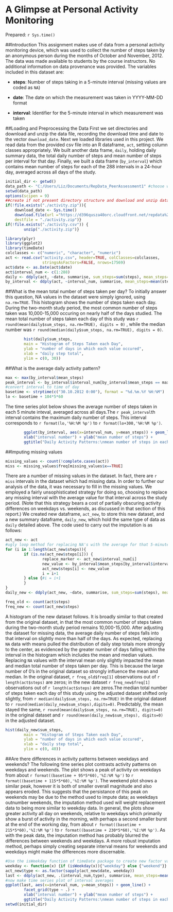 A Glimpse at Personal Activity Monitoring
========================================= 
Prepared: `r Sys.time()`

##Introduction
This assignment makes use of data from a personal activity monitoring device, which was used to collect the number of steps taken by an anonymous person during the months of October and November, 2012. The data was made available to students by the course instructors. No additional information on data provenance was provided. The variables included in this dataset are:

* **steps**: Number of steps taking in a 5-minute interval (missing
    values are coded as `NA`)

* **date**: The date on which the measurement was taken in YYYY-MM-DD
    format

* **interval**: Identifier for the 5-minute interval in which
    measurement was taken

##Loading and Preprocessing the Data
First we set directories and download and unzip the data file, recording the download time and date to the vector `download_date`. Next we loaded libraries used in this project. We read data from the provided csv file into an R dataframe, `act`, setting column classes appropriately. We built another data frame, `daily`, holding daily summary data, the total daily number of steps and mean number of steps per interval for that day. Finally, we built a data frame (`by_interval`) which contains mean number of steps for each of the 288 intervals in a 24-hour day, averaged across all days of the study.
```r
initial_dir <- getwd()
data_path <- "C:/Users/Liz/Documents/RepData_PeerAssessment1" #choose where you want the data 
setwd(data_path)
options(scipen = 9)
##create if not present directory structure and download and unzip data if not present
if(!file.exists("./activity.zip")){
    download_date <- Sys.time()
    download.file(url ="https://d396qusza40orc.cloudfront.net/repdata%2Fdata%2Factivity.zip",
    destfile = "./activity.zip")}
if(!file.exists("./activity.csv")) {
        unzip("./activity.zip")}

library(plyr)
library(ggplot2)
library(timeDate)
colclasses <- c("numeric", "character", "numeric")
act <- read.csv("activity.csv", header=TRUE, colClasses=colclasses,
                stringsAsFactors=FALSE, nrows=17569)
act$date <- as.Date(act$date)
act$interval_num <- c(1:288)
daily <- ddply(act, ~date, summarise, sum_steps=sum(steps), mean_steps=mean(steps))
by_interval <- ddply(act, ~interval_num, summarise, mean_steps=mean(steps, na.rm = TRUE))
```
  
##What is the mean total number of steps taken per day?
To initially answer this question, NA values in the dataset were simply ignored, using `na.rm=TRUE`. This histogram shows the number of steps taken each day. During the two-month study period, the most common number of steps taken was 10,000-15,000 occuring on nearly half of the days studied. The mean total number of steps taken each day of this study was `r round(mean(daily$sum_steps, na.rm=TRUE), digits = 0)`
, while the median number was `r round(median(daily$sum_steps, na.rm=TRUE), digits = 0)`.
```r
        hist(daily$sum_steps, 
        main = "Histogram of Steps Taken each Day",
        ylab = "number of days in which each value occured",
        xlab = "daily step total",
        ylim = c(0, 30))  
```
  
##What is the average daily activity pattern?
```r
max <- max(by_interval$mean_steps)
peak_interval <- by_interval$interval_num[by_interval$mean_steps == max]
#convert interval to time of day
basetime <- strptime(c("30.10.2012 0:00"), format = "%d.%m.%Y %H:%M")
lo <- basetime + 104*5*60
```
The time series plot below shows the average number of steps taken in each 5 minute inteval, averaged across all days.The `r peak_interval`th interval contains the maximum daily number of steps. This interval corresponds to `r format(lo,'%H:%M %p')` to `r format(lo+300,'%H:%M %p')`.

```r
        ggplot(by_interval, aes(x=interval_num, y=mean_steps)) + geom_line() +
        xlab("interval number") + ylab("mean number of steps") +
        ggtitle("Daily Activity Patterns:\nmean number of steps in each interval")
```
  
##Imputing missing values
```r
missing_values <- count(!complete.cases(act))
miss <- missing_values$freq[missing_values$x==TRUE]
```
There are a number of missing values in the dataset. In fact, there are `r miss` intervals in the dataset which had missing data. In order to further our analysis of the data, it was necessary to fill in the missing values. We employed a fairly unsophisticated strategy for doing so, choosing to replace any missing interval with the average value for that interval across the study period. (Note that this strategy bears a cost of partially obscuring activity differences on weekdays vs. weekends, as discussed in that section of this report.) We created new dataframe, `act_new`, to store this new dataset, and a new summary dataframe, `daily_new`, which hold the same type of data as `daily` detailed above.  The code used to carry out the imputation is as follows:
```r
act_new <- act
#ugly loop method for replacing NA's with the average for that 5-minute interval
for (i in 1:length(act_new$steps)){
        if (is.na(act_new$steps[i])) {
                replace_marker <- act_new$interval_num[i]
                new_value <- by_interval$mean_steps[by_interval$interval_num == replace_marker]
                act_new$steps[i] <- new_value
                i = i+1
        } else {#i = i+1
        }
}
daily_new <- ddply(act_new, ~date, summarise, sum_steps=sum(steps), mean_steps=mean(steps))
```

```r
freq_old <- count(act$steps)
freq_new <- count(act_new$steps)
```

A histogram of the new dataset follows. It is broadly similar to that created from the original dataset, in that the most common number of steps taken during the two-month study period remains 10,000-15,000. After adjusting the dataset for missing data, the average daily number of steps falls into that interval on slightly more than half of the days. As expected, replacing `NA` data with means pulled the distribution of daily step totals more strongly to the center, as evidenced by the greater number of days falling within the interval in the histogram which includes the mean and median values. Replacing `NA` values with the interval mean only slightly impacted the mean and median total number of steps taken per day. This is because the large number of 0's in the original dataset so strongly influence the mean and median. In the original dataset, `r freq_old$freq[1]` observations out of `r length(act$steps)` are zeros; in the new dataset `r freq_new$freq[1]` observations out of `r length(act$steps)` are zeros.The median total number of steps taken each day of this study using the adjusted dataset shifted only slightly, from `r median(daily$sum_steps, na.rm=TRUE)` in the original dataset to `r round(median(daily_new$sum_steps),digits=0)`. Predictably, the mean stayed the same, `r round(mean(daily$sum_steps, na.rm=TRUE), digits=0)` in the original dataset and `r round(mean(daily_new$sum_steps), digits=0)` in the adjusted dataset.
  
```r
hist(daily_new$sum_steps, 
        main = "Histogram of Steps Taken each Day",
        ylab = "number of days in which each value occured",
        xlab = "daily step total",
        ylim = c(0, 40))
```
  
##Are there differences in activity patterns between weekdays and weekends?
The following time series plot contrasts activity patterns on weekdays and weekends. The plot shows a peak of activity on weekdays from about `r format((basetime + 95*5*60),'%I:%M %p')` to `r format((basetime + 115*5*60),'%I:%M %p')`. The weekend plot shows a similar peak, however it is both of smaller overall magnitude and also appears eroded. This suggests that the persistance of this peak on weekends may be due to the method used to impute data; as weekdays outnumber weekends, the imputation method used will weight replacement data to being more similar to weekday data. In general, the plots show greater activity all day on weekends, relative to weekdays which primarily show a burst of activity in the morning, with perhaps a second smaller burst at the end of the working day, from about `r format((basetime + 215*5*60),'%I:%M %p')` to `r format((basetime + 230*5*60),'%I:%M %p')`. As with the peak data, the imputation method has probably blurred the differences between weekends and weekdays. A more robust imputation method, perhaps simply creating separate interval means for weekends and weekdays might make the differences more discernable. 
  
```r
#Use the isWeekday function of timeDate package to create new factor variable
weekday <- function(x) {if (isWeekday(x)){"weekday"} else {"weekend"}}
act_new$type <- as.factor(sapply(act_new$date, weekday))
last <- ddply(act_new, .(interval_num,type), summarise, mean_steps=mean(steps))
#now make time series plot of interval averages
ggplot(last, aes(x=interval_num, y=mean_steps)) + geom_line() +
        facet_grid(type ~ .) +
        xlab("interval number") + ylab("mean number of steps") +
        ggtitle("Daily Activity Patterns:\nmean number of steps in each interval\nweekday vs. weekend")
setwd(initial_dir)
```
  